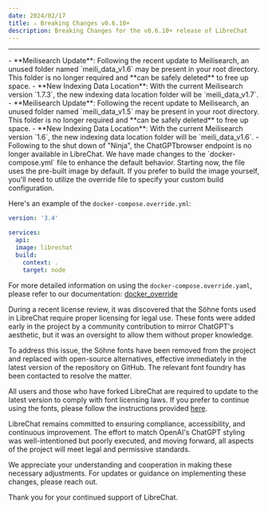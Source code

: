 ```yaml
---
date: 2024/02/17
title: ⚠️ Breaking Changes v0.6.10+
description: Breaking Changes for the v0.6.10+ release of LibreChat
---
```



<ChangelogHeader />

---

<Callout type="info" title="Meilisearch v1.7" emoji="🔍">
  - **Meilisearch Update**: Following the recent update to Meilisearch, an unused folder named
  `meili_data_v1.6` may be present in your root directory. This folder is no longer required and
  **can be safely deleted** to free up space. - **New Indexing Data Location**: With the current
  Meilisearch version `1.7.3`, the new indexing data location folder will be `meili_data_v1.7`.
</Callout>

<Callout type="info" title="Meilisearch v1.6" emoji="🔍">
  - **Meilisearch Update**: Following the recent update to Meilisearch, an unused folder named
  `meili_data_v1.5` may be present in your root directory. This folder is no longer required and
  **can be safely deleted** to free up space. - **New Indexing Data Location**: With the current
  Meilisearch version `1.6`, the new indexing data location folder will be `meili_data_v1.6`.
</Callout>

<Callout type="error" title="Ninja 🥷🪦">
  - Following to the shut down of "Ninja", the ChatGPTbrowser endpoint is no longer available in
  LibreChat.
</Callout>

<Callout type="warning" title="`docker-compose.yml` Update" emoji='🐋'>
We have made changes to the `docker-compose.yml` file to enhance the default behavior. Starting now, the file uses the pre-built image by default. If you prefer to build the image yourself, you'll need to utilize the override file to specify your custom build configuration.

Here's an example of the `docker-compose.override.yml`:

```yaml
version: '3.4'

services:
  api:
  image: librechat
  build:
    context: .
    target: node
```

For more detailed information on using the `docker-compose.override.yaml`, please refer to our documentation: [docker_override](/docs/configuration/docker/docker_override)

</Callout>

<Callout type="note" title="Söhne Font Licensing Issue">
During a recent license review, it was discovered that the Söhne fonts used in LibreChat require proper licensing for legal use. These fonts were added early in the project by a community contribution to mirror ChatGPT's aesthetic, but it was an oversight to allow them without proper knowledge.

To address this issue, the Söhne fonts have been removed from the project and replaced with open-source alternatives, effective immediately in the latest version of the repository on GitHub. The relevant font foundry has been contacted to resolve the matter.

All users and those who have forked LibreChat are required to update to the latest version to comply with font licensing laws. If you prefer to continue using the fonts, please follow the instructions provided [here](https://gist.github.com/danny-avila/e1d623e51b24cf0989865197bb788102).

LibreChat remains committed to ensuring compliance, accessibility, and continuous improvement. The effort to match OpenAI's ChatGPT styling was well-intentioned but poorly executed, and moving forward, all aspects of the project will meet legal and permissive standards.

We appreciate your understanding and cooperation in making these necessary adjustments. For updates or guidance on implementing these changes, please reach out.

Thank you for your continued support of LibreChat.

</Callout>
